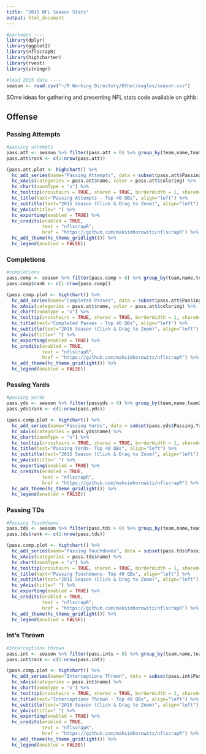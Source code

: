 ```yaml
---
title: "2015 NFL Season Stats"
output: html_document
---
```


```r
#packages ----
library(dplyr)
library(ggplot2)
library(nflscrapR)
library(highcharter)
library(rvest)
library(stringr)

#load 2015 data ----
season <- read.csv("~/R Working Directory/Other/eagles/season.csv")
```

SOme ideas for gathering and presenting NFL stats
code available on githb: 

## Offense {.tabset}

### Passing Attempts
```r
#passing attempts
pass.att <- season %>% filter(pass.att > 0) %>% group_by(team,name,team2) %>% summarise(Passing.Attempts = sum(pass.att)) %>% ungroup() %>% arrange(desc(Passing.Attempts))
pass.att$rank <- c(1:nrow(pass.att))

(pass.att.plot <- highchart() %>%
  hc_add_series(name="Passing Attempts", data = subset(pass.att$Passing.Attempts, pass.att$rank <=40), type = "bar")  %>%
  hc_xAxis(categories = pass.att$name, color = pass.att$coloring) %>%
  hc_chart(zoomType = "x") %>%
  hc_tooltip(crosshairs = TRUE, shared = TRUE, borderWidth = 1, shared=T) %>%
  hc_title(text="Passing Attempts - Top 40 QBs", align="left") %>%
  hc_subtitle(text="2015 Season (Click & Drag to Zoom)", align="left") %>%
  hc_yAxis(title=" ") %>%
  hc_exporting(enabled = TRUE) %>%
  hc_credits(enabled = TRUE,
             text = "nflscrapR",
             href = "https://github.com/maksimhorowitz/nflscrapR") %>% 
  hc_add_theme(hc_theme_gridlight()) %>%
  hc_legend(enabled = FALSE))

```

### Completions
```r
#completions
pass.comp <- season %>% filter(pass.comp > 0) %>% group_by(team,name,team2) %>% summarise(Passing.Completion = sum(pass.comp)) %>% ungroup() %>% arrange(desc(Passing.Completion))
pass.comp$rank <- c(1:nrow(pass.comp))

(pass.comp.plot <- highchart() %>%
  hc_add_series(name="Completed Passes", data = subset(pass.att$Passing.Attempts, pass.att$rank <=40), type = "bar")  %>%
  hc_xAxis(categories = pass.att$name, color = pass.att$coloring) %>%
  hc_chart(zoomType = "x") %>%
  hc_tooltip(crosshairs = TRUE, shared = TRUE, borderWidth = 1, shared=T) %>%
  hc_title(text="Completed Passes - Top 40 QBs", align="left") %>%
  hc_subtitle(text="2015 Season (Click & Drag to Zoom)", align="left") %>%
  hc_yAxis(title=" ") %>%
  hc_exporting(enabled = TRUE) %>%
  hc_credits(enabled = TRUE,
             text = "nflscrapR",
             href = "https://github.com/maksimhorowitz/nflscrapR") %>% 
  hc_add_theme(hc_theme_gridlight()) %>%
  hc_legend(enabled = FALSE))
```

### Passing Yards
```r
#passing yards
pass.yds <- season %>% filter(passyds > 0) %>% group_by(team,name,team2) %>% summarise(Passing.Yards = sum(passyds)) %>% ungroup() %>% arrange(desc(Passing.Yards))
pass.yds$rank <- c(1:nrow(pass.yds))

(pass.comp.plot <- highchart() %>%
  hc_add_series(name="Passing Yards", data = subset(pass.yds$Passing.Yards, pass.yds$rank <=40), type = "bar")  %>%
  hc_xAxis(categories = pass.yds$name) %>%
  hc_chart(zoomType = "x") %>%
  hc_tooltip(crosshairs = TRUE, shared = TRUE, borderWidth = 1, shared=T) %>%
  hc_title(text="Passing Yards- Top 40 QBs", align="left") %>%
  hc_subtitle(text="2015 Season (Click & Drag to Zoom)", align="left") %>%
  hc_yAxis(title=" ") %>%
  hc_exporting(enabled = TRUE) %>%
  hc_credits(enabled = TRUE,
             text = "nflscrapR",
             href = "https://github.com/maksimhorowitz/nflscrapR") %>% 
  hc_add_theme(hc_theme_gridlight()) %>%
  hc_legend(enabled = FALSE))
```

### Passing TDs
```r
#Passing Touchdowns
pass.tds <- season %>% filter(pass.tds > 0) %>% group_by(team,name,team2) %>% summarise(Passing.tds = sum(pass.tds)) %>% ungroup() %>% arrange(desc(Passing.tds))
pass.tds$rank <- c(1:nrow(pass.tds))

(pass.comp.plot <- highchart() %>%
  hc_add_series(name="Passing Touchdowns", data = subset(pass.tds$Passing.tds, pass.tds$rank <=40), type = "bar")  %>%
  hc_xAxis(categories = pass.tds$name) %>%
  hc_chart(zoomType = "x") %>%
  hc_tooltip(crosshairs = TRUE, shared = TRUE, borderWidth = 1, shared=T) %>%
  hc_title(text="Passing Touchdowns- Top 40 QBs", align="left") %>%
  hc_subtitle(text="2015 Season (Click & Drag to Zoom)", align="left") %>%
  hc_yAxis(title=" ") %>%
  hc_exporting(enabled = TRUE) %>%
  hc_credits(enabled = TRUE,
             text = "nflscrapR",
             href = "https://github.com/maksimhorowitz/nflscrapR") %>% 
  hc_add_theme(hc_theme_gridlight()) %>%
  hc_legend(enabled = FALSE))
```


### Int's Thrown
```r
#Interceptions thrown
pass.int <- season %>% filter(pass.ints > 0) %>% group_by(team,name,team2) %>% summarise(Passing.int = sum(pass.ints)) %>% ungroup() %>% arrange(desc(Passing.int))
pass.int$rank <- c(1:nrow(pass.int))

(pass.comp.plot <- highchart() %>%
  hc_add_series(name="Interceptions Thrown", data = subset(pass.int$Passing.int, pass.int$rank <=40), type = "bar")  %>%
  hc_xAxis(categories = pass.int$name) %>%
  hc_chart(zoomType = "x") %>%
  hc_tooltip(crosshairs = TRUE, shared = TRUE, borderWidth = 1, shared=T) %>%
  hc_title(text="Interceptions Thrown - Top 40 QBs", align="left") %>%
  hc_subtitle(text="2015 Season (Click & Drag to Zoom)", align="left") %>%
  hc_yAxis(title=" ") %>%
  hc_exporting(enabled = TRUE) %>%
  hc_credits(enabled = TRUE,
             text = "nflscrapR",
             href = "https://github.com/maksimhorowitz/nflscrapR") %>% 
  hc_add_theme(hc_theme_gridlight()) %>%
  hc_legend(enabled = FALSE))
```

